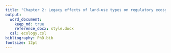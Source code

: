 ```yaml
---
title: "Chapter 2: Legacy effects of land-use types on regulatory ecosystem service capacity of park trees"
output: 
  word_document:
    keep_md: true 
    reference_docx: style.docx
  csl: ecology.csl
bibliography: PhD.bib
fontsize: 12pt
---
```


